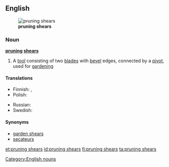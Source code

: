 ==English==
[[File:Secateur ouvert.jpg|thumb|right|'''pruning shears''']]

===Noun===
'''[[pruning]] [[shears]]'''

# {{plurale tantum}} A [[tool]] consisting of two [[blade]]s with [[bevel]] edges, connected by a [[pivot]], used for [[gardening]]

====Translations====
{{trans-top|a tool}}
* Finnish: {{t|fi|oksasakset|p}},  {{t|fi|sekatöörit|p}}
* Polish: {{t|pl|sekator}}
{{trans-mid}}
* Russian: {{t|ru|секатор|m|sc=Cyrl|tr=s'ekátor}}
* Swedish: {{t-|sv|trädgårdssax|c}}
{{trans-bottom}}

====Synonyms====
* [[garden shears]]
* [[secateurs]]

[[Category:English nouns]]

[[et:pruning shears]]
[[id:pruning shears]]
[[fi:pruning shears]]
[[ta:pruning shears]]